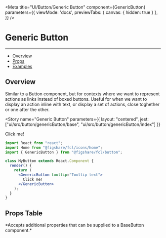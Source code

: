 

<Meta 
  title="UI/Button/Generic Button" 
  component={GenericButton} 
  parameters={{
    viewMode: 'docs',
    previewTabs: { 
      canvas: { hidden: true } 
     },
  }}
/>

# Generic Button
---

- [Overview](#overview)
- [Props](#props-table)
- [Examples](#examples)

## Overview

Similar to a Button component, but for contexts where we want to represent actions as links instead of boxed buttons.
Useful for when we want to display an action inline with text, 
or display a set of actions, close toghether or one after the other.

<Story
  name="Generic Button"
  parameters={{
    layout: "centered",
    jest: ["ui/src/button/genericButton/base", "ui/src/button/genericButton/index"]
  }}
>
  <GenericButton tooltip="Tooltip text">
    Click me!
  </GenericButton>
</Story>


```jsx
import React from "react";
import Home from "@figshare/fcl/icons/home";
import { GenericButton } from "@figshare/fcl/button";

class MyButton extends React.Component {
  render() {
    return (
      <GenericButton tooltip="Tooltip text">
        Click me!
      </GenericButton>
    );
  }
}
```

## Props Table

<ArgsTable of={GenericButton} />
*Accepts additional properties that can be supplied to a BaseButton component.*
